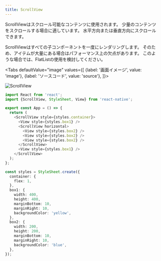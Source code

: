 ```yaml
---
title: ScrollView
---
```



ScrollViewはスクロール可能なコンテンツに使用されます。
少量のコンテンツをスクロールする場合に適しています。
水平方向または垂直方向にスクロールできます。

ScrollViewはすべての子コンポーネントを一度にレンダリングします。
そのため、アイテムが大量にある場合はパフォーマンス上の欠点があります。
このような場合では、FlatListの使用を検討してください。

<!-- textlint-disable ja-technical-writing/sentence-length,ja-technical-writing/max-comma,ja-spacing/ja-no-space-around-parentheses,jtf-style/3.3.かっこ類と隣接する文字の間のスペースの有無,ja-technical-writing/ja-no-mixed-period,ja-technical-writing/no-unmatched-pair -->

<Tabs
  defaultValue="image"
  values={[
    {label: '画面イメージ', value: 'image'},
    {label: 'ソースコード', value: 'source'},
  ]}>

<!-- textlint-enable ja-technical-writing/sentence-length,ja-technical-writing/max-comma,ja-spacing/ja-no-space-around-parentheses,jtf-style/3.3.かっこ類と隣接する文字の間のスペースの有無,ja-technical-writing/ja-no-mixed-period,ja-technical-writing/no-unmatched-pair -->

<TabItem value="image">

![ScrollView](scroll-view.png)

</TabItem>

<TabItem value="source">

```typescript jsx title="src/App.tsx"
import React from 'react';
import {ScrollView, StyleSheet, View} from 'react-native';

export const App = () => {
  return (
    <ScrollView style={styles.container}>
      <View style={styles.box1} />
      <ScrollView horizontal>
        <View style={styles.box2} />
        <View style={styles.box2} />
        <View style={styles.box2} />
      </ScrollView>
      <View style={styles.box1} />
    </ScrollView>
  );
};

const styles = StyleSheet.create({
  container: {
    flex: 1,
  },
  box1: {
    width: 400,
    height: 400,
    marginBottom: 10,
    marginRight: 10,
    backgroundColor: 'yellow',
  },
  box2: {
    width: 200,
    height: 200,
    marginBottom: 10,
    marginRight: 10,
    backgroundColor: 'blue',
  },
});
```

</TabItem>
</Tabs>
